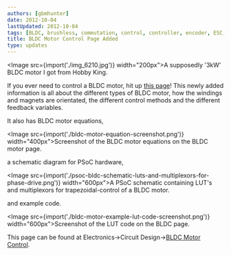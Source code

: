 ```yaml
---
authors: [gbmhunter]
date: 2012-10-04
lastUpdated: 2012-10-04
tags: [BLDC, brushless, commutation, control, controller, encoder, ESC, hall-effect, IC, motors, sensor-less]
title: BLDC Motor Control Page Added
type: updates
---
```


<Image src={import('./img_6210.jpg')} width="200px">A supposedly '3kW' BLDC motor I got from Hobby King.</Image>

If you ever need to control a BLDC motor, hit up [this page](/electronics/circuit-design/bldc-motor-control)! This newly added information is all about the different types of BLDC motor, how the windings and magnets are orientated, the different control methods and the different feedback variables.

It also has BLDC motor equations,

<Image src={import('./bldc-motor-equation-screenshot.png')} width="400px">Screenshot of the BLDC motor equations on the BLDC motor page.</Image>

a schematic diagram for PSoC hardware,

<Image src={import('./psoc-bldc-schematic-luts-and-multiplexors-for-phase-drive.png')} width="600px">A PSoC schematic containing LUT's and multiplexors for trapezoidal-control of a BLDC motor.</Image>

and example code.

<Image src={import('./bldc-motor-example-lut-code-screenshot.png')} width="600px">Screenshot of the LUT code on the BLDC page.</Image>

This page can be found at Electronics->Circuit Design->[BLDC Motor Control](/electronics/circuit-design/bldc-motor-control).
